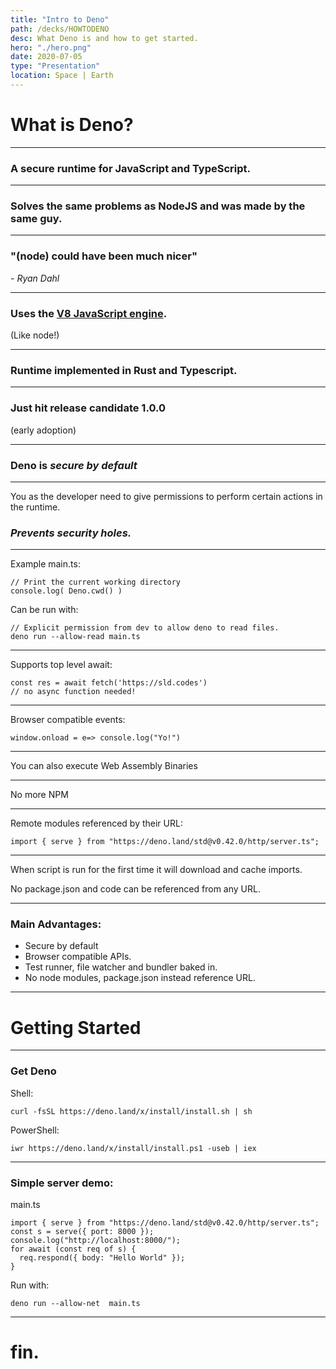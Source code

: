 ```yaml
---
title: "Intro to Deno"
path: /decks/HOWTODENO
desc: What Deno is and how to get started.
hero: "./hero.png"
date: 2020-07-05
type: "Presentation"
location: Space | Earth
---
```




# What is Deno?

---

### A secure runtime for JavaScript and TypeScript.

---

### Solves the same problems as NodeJS and was made by the same guy.

---

### "(node) could have been much nicer"

*- Ryan Dahl*


---

### Uses the [V8 JavaScript engine](https://github.com/v8/v8).
(Like node!)

---

### Runtime implemented in Rust and Typescript.

---

### Just hit release candidate 1.0.0

(early adoption)

---

### Deno is ***secure by default***

---

You as the developer need to give permissions to perform certain actions in the runtime. 

### *Prevents security holes.*

---
Example main.ts:
```
// Print the current working directory
console.log( Deno.cwd() )
```
Can be run with:

```
// Explicit permission from dev to allow deno to read files.
deno run --allow-read main.ts
```

---

Supports top level await:
```
const res = await fetch('https://sld.codes')
// no async function needed!
```

---
Browser compatible events:
```
window.onload = e=> console.log("Yo!")
```
---

You can also execute Web Assembly Binaries

---

No more NPM 

---

Remote modules referenced by their URL:
```
import { serve } from "https://deno.land/std@v0.42.0/http/server.ts";
```

---
When script is run for the first time it will download and cache imports.

No package.json and code can be referenced from any URL.

---

### Main Advantages:

- Secure by default
- Browser compatible APIs.
- Test runner, file watcher and bundler baked in.
- No node modules, package.json instead reference URL.

---

# Getting Started

---

### Get Deno

Shell: 

```
curl -fsSL https://deno.land/x/install/install.sh | sh
```

PowerShell: 

```
iwr https://deno.land/x/install/install.ps1 -useb | iex
```

---

### Simple server demo:

main.ts
```
import { serve } from "https://deno.land/std@v0.42.0/http/server.ts";
const s = serve({ port: 8000 });
console.log("http://localhost:8000/");
for await (const req of s) {
  req.respond({ body: "Hello World" });
}

```
Run with:
```
deno run --allow-net  main.ts
```

---

# fin.
